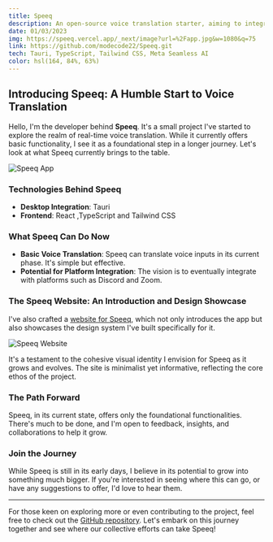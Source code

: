 ```yaml
---
title: Speeq
description: An open-source voice translation starter, aiming to integrate with platforms like Discord and Zoom. A foundational step towards breaking language barriers.
date: 01/03/2023
img: https://speeq.vercel.app/_next/image?url=%2Fapp.jpg&w=1080&q=75
link: https://github.com/modecode22/Speeq.git
tech: Tauri, TypeScript, Tailwind CSS, Meta Seamless AI
color: hsl(164, 84%, 63%)
---
```


## Introducing Speeq: A Humble Start to Voice Translation

Hello, I'm the developer behind **Speeq**. It's a small project I've started to explore the realm of real-time voice translation. While it currently offers basic functionality, I see it as a foundational step in a longer journey. Let's look at what Speeq currently brings to the table.


![Speeq App](https://speeq.vercel.app/_next/image?url=%2Fapp.jpg&w=1080&q=75)

### Technologies Behind Speeq

- **Desktop Integration**: Tauri
- **Frontend**: React ,TypeScript and Tailwind CSS

### What Speeq Can Do Now

- **Basic Voice Translation**: Speeq can translate voice inputs in its current phase. It's simple but effective.
- **Potential for Platform Integration**: The vision is to eventually integrate with platforms such as Discord and Zoom.


### The Speeq Website: An Introduction and Design Showcase

I've also crafted a [website for Speeq](https://speeq.vercel.app/), which not only introduces the app but also showcases the design system I've built specifically for it.

![Speeq Website](https://uploadthing.com/f/44bf45d2-8e53-45cf-927a-eef19a98c9bc-oqbpzb.png)

It's a testament to the cohesive visual identity I envision for Speeq as it grows and evolves. The site is minimalist yet informative, reflecting the core ethos of the project.


### The Path Forward

Speeq, in its current state, offers only the foundational functionalities. There's much to be done, and I'm open to feedback, insights, and collaborations to help it grow.

### Join the Journey

While Speeq is still in its early days, I believe in its potential to grow into something much bigger. If you're interested in seeing where this can go, or have any suggestions to offer, I'd love to hear them. 

---

For those keen on exploring more or even contributing to the project, feel free to check out the [GitHub repository](https://github.com/modecode22/Speeq.git). Let's embark on this journey together and see where our collective efforts can take Speeq!